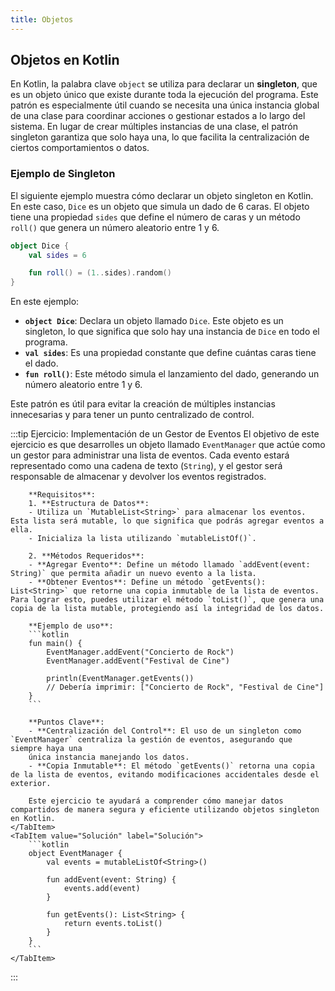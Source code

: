```yaml
---
title: Objetos
---
```




<ReadingTime />

## Objetos en Kotlin

En Kotlin, la palabra clave `object` se utiliza para declarar un **singleton**, que es un objeto único que existe durante toda la ejecución del programa. Este patrón es especialmente útil cuando se necesita una única instancia global de una clase para coordinar acciones o gestionar estados a lo largo del sistema. En lugar de crear múltiples instancias de una clase, el patrón singleton garantiza que solo haya una, lo que facilita la centralización de ciertos comportamientos o datos.

### Ejemplo de Singleton

El siguiente ejemplo muestra cómo declarar un objeto singleton en Kotlin. En este caso, `Dice` es un objeto que simula un dado de 6 caras. El objeto tiene una propiedad `sides` que define el número de caras y un método `roll()` que genera un número aleatorio entre 1 y 6.

```kotlin
object Dice {
    val sides = 6

    fun roll() = (1..sides).random()
}
```

En este ejemplo:
- **`object Dice`**: Declara un objeto llamado `Dice`. Este objeto es un singleton, lo que significa que solo hay una instancia de `Dice` en todo el programa.
- **`val sides`**: Es una propiedad constante que define cuántas caras tiene el dado.
- **`fun roll()`**: Este método simula el lanzamiento del dado, generando un número aleatorio entre 1 y 6.

Este patrón es útil para evitar la creación de múltiples instancias innecesarias y para tener un punto centralizado de control.

:::tip Ejercicio: Implementación de un Gestor de Eventos
<Tabs>
    <TabItem value="Ejercicio" label="Ejercicio">
        El objetivo de este ejercicio es que desarrolles un objeto llamado `EventManager` que actúe como un gestor para administrar una lista de eventos. Cada evento estará representado como una cadena de texto (`String`), y el gestor será responsable de almacenar y devolver los eventos registrados.

        **Requisitos**:
        1. **Estructura de Datos**:
        - Utiliza un `MutableList<String>` para almacenar los eventos. Esta lista será mutable, lo que significa que podrás agregar eventos a ella.
        - Inicializa la lista utilizando `mutableListOf()`.

        2. **Métodos Requeridos**:
        - **Agregar Evento**: Define un método llamado `addEvent(event: String)` que permita añadir un nuevo evento a la lista.
        - **Obtener Eventos**: Define un método `getEvents(): List<String>` que retorne una copia inmutable de la lista de eventos. Para lograr esto, puedes utilizar el método `toList()`, que genera una copia de la lista mutable, protegiendo así la integridad de los datos.

        **Ejemplo de uso**:
        ```kotlin
        fun main() {
            EventManager.addEvent("Concierto de Rock")
            EventManager.addEvent("Festival de Cine")

            println(EventManager.getEvents())
            // Debería imprimir: ["Concierto de Rock", "Festival de Cine"]
        }
        ```

        **Puntos Clave**:
        - **Centralización del Control**: El uso de un singleton como `EventManager` centraliza la gestión de eventos, asegurando que siempre haya una
        única instancia manejando los datos.
        - **Copia Inmutable**: El método `getEvents()` retorna una copia de la lista de eventos, evitando modificaciones accidentales desde el exterior.

        Este ejercicio te ayudará a comprender cómo manejar datos compartidos de manera segura y eficiente utilizando objetos singleton en Kotlin.
    </TabItem>
    <TabItem value="Solución" label="Solución">
        ```kotlin
        object EventManager {
            val events = mutableListOf<String>()

            fun addEvent(event: String) {
                events.add(event)
            }

            fun getEvents(): List<String> {
                return events.toList()
            }
        }
        ```
    </TabItem>
</Tabs>
:::
